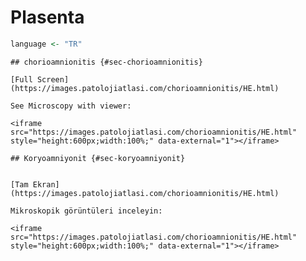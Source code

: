 # Plasenta {#sec-plasenta} 

```r
language <- "TR"
```


```asis

## chorioamnionitis {#sec-chorioamnionitis} 

[Full Screen](https://images.patolojiatlasi.com/chorioamnionitis/HE.html)

See Microscopy with viewer: 

<iframe src="https://images.patolojiatlasi.com/chorioamnionitis/HE.html" style="height:600px;width:100%;" data-external="1"></iframe>

```


```asis

## Koryoamniyonit {#sec-koryoamniyonit} 


[Tam Ekran](https://images.patolojiatlasi.com/chorioamnionitis/HE.html)

Mikroskopik görüntüleri inceleyin:

<iframe src="https://images.patolojiatlasi.com/chorioamnionitis/HE.html" style="height:600px;width:100%;" data-external="1"></iframe>

```

